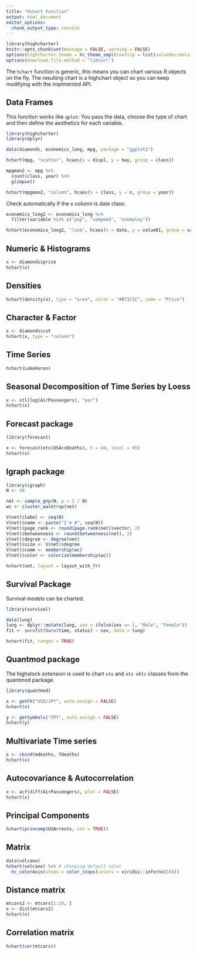 ```yaml
---
title: "Hchart Function"
output: html_document
editor_options: 
  chunk_output_type: console
---
```


<script>
$(document).ready(function(){ 
  el = $(".page-header > h1")
  icon = "magic-o"
  text = el.text()
  text_new = "<span class=\"fa fa-" + icon  + "\"></span> " + text
  el.html(text_new) 
}) ;
</script>

```r
library(highcharter)
knitr::opts_chunk$set(message = FALSE, warning = FALSE)
options(highcharter.theme = hc_theme_smpl(tooltip = list(valueDecimals = 2)))
options(download.file.method = "libcurl")
```

The `hchart` function is generic, this means you can chart various R objects 
on the fly. The resulting chart is a highchart object
so you can keep modifying with the implmented API.

## Data Frames

This function works like `qplot`: You pass the data, choose the type
of chart and then define the aesthetics for each variable.

```r
library(highcharter)
library(dplyr)

data(diamonds, economics_long, mpg, package = "ggplot2")

hchart(mpg, "scatter", hcaes(x = displ, y = hwy, group = class))

mpgman2 <- mpg %>%
  count(class, year) %>%
  glimpse()

hchart(mpgman2, "column", hcaes(x = class, y = n, group = year))
```

Check automatically if the x column is date class:

```r
economics_long2 <- economics_long %>%
  filter(variable %in% c("pop", "uempmed", "unemploy"))

hchart(economics_long2, "line", hcaes(x = date, y = value01, group = variable))
```

## Numeric & Histograms

```r
x <- diamonds$price
hchart(x)
```

## Densities

```r
hchart(density(x), type = "area", color = "#B71C1C", name = "Price")
```

## Character & Factor

```r
x <- diamonds$cut
hchart(x, type = "column")
```

## Time Series

```r
hchart(LakeHuron)
```

## Seasonal Decomposition of Time Series by Loess

```r
x <- stl(log(AirPassengers), "per")
hchart(x)
```

## Forecast package

```r
library(forecast)

x <- forecast(ets(USAccDeaths), h = 48, level = 95)
hchart(x)
```

## Igraph package

```r
library(igraph)
N <- 40

net <- sample_gnp(N, p = 2 / N)
wc <- cluster_walktrap(net)

V(net)$label <- seq(N)
V(net)$name <- paste("I'm #", seq(N))
V(net)$page_rank <- round(page.rank(net)$vector, 2)
V(net)$betweenness <- round(betweenness(net), 2)
V(net)$degree <- degree(net)
V(net)$size <- V(net)$degree
V(net)$comm <- membership(wc)
V(net)$color <- colorize(membership(wc))

hchart(net, layout = layout_with_fr)
```

## Survival Package

Survival models can be charted.

```r
library(survival)

data(lung)
lung <- dplyr::mutate(lung, sex = ifelse(sex == 1, "Male", "Female"))
fit <- survfit(Surv(time, status) ~ sex, data = lung)

hchart(fit, ranges = TRUE)
```

## Quantmod package

The highstock extension is used to chart `xts` and `xts ohlc` classes from the
quantmod package. 

```r
library(quantmod)

x <- getFX("USD/JPY", auto.assign = FALSE)
hchart(x)

y <- getSymbols("SPY", auto.assign = FALSE)
hchart(y)
```

## Multivariate Time series

```r
x <- cbind(mdeaths, fdeaths)
hchart(x)
```

## Autocovariance & Autocorrelation

```r
x <- acf(diff(AirPassengers), plot = FALSE)
hchart(x)
```


## Principal Components

```r
hchart(princomp(USArrests, cor = TRUE))
```

## Matrix

```r
data(volcano)
hchart(volcano) %>% # changing default color
  hc_colorAxis(stops = color_stops(colors = viridis::inferno(10)))
```

## Distance matrix 

```r
mtcars2 <- mtcars[1:20, ]
x <- dist(mtcars2)
hchart(x)
```

## Correlation matrix

```r
hchart(cor(mtcars))
```
